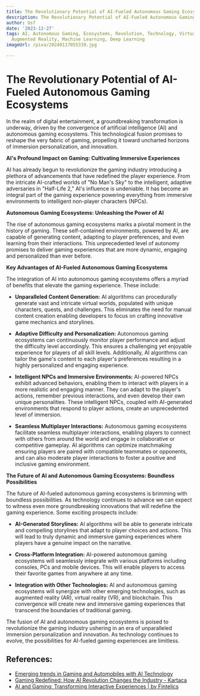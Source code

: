 ```yaml
---
title: The Revolutionary Potential of AI-Fueled Autonomous Gaming Ecosystems
description: The Revolutionary Potential of AI-Fueled Autonomous Gaming Ecosystems
author: Usf
date: '2023-12-27'
tags: AI, Autonomous Gaming, Ecosystems, Revolution, Technology, Virtual Reality,
  Augmented Reality, Machine Learning, Deep Learning
imageUrl: /pixa/20240117055339.jpg

---
```

#  The  Revolutionary Potential of AI-Fueled Autonomous  Gaming  Ecosystems

In the realm of  digital entertainment, a groundbreaking transformation is underway, driven by the convergence of  artificial intelligence (AI)  and autonomous gaming ecosystems. This technological fusion promises to reshape the very fabric of gaming, propelling it toward uncharted horizons of immersion personalization, and innovation.

**AI's Profound Impact on Gaming: Cultivating  Immersive  Experiences**

AI has already begun  to revolutionize the gaming industry introducing a  plethora of advancements that have  redefined the player experience. From the intricate AI-crafted  worlds of "No Man's Sky" to the  intelligent, adaptive adversaries in "Half-Life 2," AI's  influence is undeniable. It  has become an integral part of the gaming experience  powering everything from  immersive environments to intelligent non-player characters (NPCs).

**Autonomous Gaming Ecosystems: Unleashing the Power of AI**

The rise of autonomous gaming ecosystems marks a pivotal moment in the  history of gaming.  These self-contained environments, powered by AI, are capable of generating content, adapting to player preferences, and even learning from their interactions. This unprecedented level of autonomy  promises to deliver gaming experiences that are more dynamic, engaging and personalized  than ever before.

**Key Advantages of AI-Fueled Autonomous Gaming  Ecosystems**

The  integration of AI into autonomous gaming ecosystems offers a myriad of benefits that  elevate the gaming experience. These include:

- **Unparalleled Content Generation:** AI algorithms can procedurally  generate  vast and intricate virtual worlds, populated with unique characters, quests, and challenges. This eliminates the need for manual content creation enabling developers to focus on crafting innovative game  mechanics and storylines.

- **Adaptive Difficulty and  Personalization:** Autonomous gaming ecosystems can  continuously monitor player performance and adjust the difficulty level accordingly. This ensures a challenging yet enjoyable experience for players  of  all skill levels. Additionally, AI algorithms can tailor the game's content to each player's preferences resulting in a highly personalized and engaging experience.

- **Intelligent  NPCs and Immersive Environments:** AI-powered NPCs exhibit advanced behaviors, enabling them to  interact with  players in a more realistic and engaging manner. They can adapt to the player's  actions,  remember previous interactions, and even develop their own unique personalities.  These intelligent NPCs, coupled with AI-generated environments that respond to player actions, create an unprecedented level of immersion.

- **Seamless Multiplayer Interactions:** Autonomous gaming ecosystems facilitate seamless multiplayer interactions, enabling players to connect with others from around the world  and engage in collaborative or competitive gameplay. AI algorithms can  optimize matchmaking ensuring players are paired with compatible  teammates or opponents, and can also moderate player interactions  to foster a positive and inclusive gaming environment.

**The Future of AI and Autonomous Gaming Ecosystems: Boundless  Possibilities**

The future of AI-fueled autonomous  gaming ecosystems is  brimming with boundless possibilities. As technology continues to advance we  can expect to witness even more  groundbreaking innovations that will redefine the gaming experience. Some exciting prospects include:

- **AI-Generated Storylines:** AI algorithms  will be able to generate intricate and  compelling storylines that adapt to player choices and actions. This will lead to truly dynamic and immersive gaming experiences where players have a genuine impact on  the narrative.

- **Cross-Platform Integration:** AI-powered autonomous gaming ecosystems will seamlessly integrate with various platforms  including consoles, PCs and mobile devices. This will enable players to access their favorite games from anywhere at any time.

- **Integration with Other Technologies:** AI and autonomous  gaming ecosystems will synergize with other  emerging technologies, such  as augmented reality (AR), virtual reality (VR), and blockchain. This convergence will create new and immersive gaming experiences that transcend the boundaries of traditional gaming.

The fusion  of AI and autonomous gaming ecosystems is poised to revolutionize the gaming industry ushering in  an  era of unparalleled immersion personalization and innovation.  As technology continues to evolve,  the possibilities  for AI-fueled gaming experiences are limitless.

## References:
- [Emerging trends in Gaming and Automobiles with AI Technology](https://ditasolutions.com/uncategorized/emerging-trends-in-gaming-and-automobiles-with-ai-technology/)
- [Gaming Redefined: How AI Revolution Changes the Industry - Kartaca](https://kartaca.com/en/gaming-redefined-how-ai-revolution-changes-the-industry/)
- [AI and Gaming: Transforming Interactive Experiences | by Fintelics](https://fintelics.medium.com/ai-and-gaming-transforming-interactive-experiences-f7ecd5438a6d)

